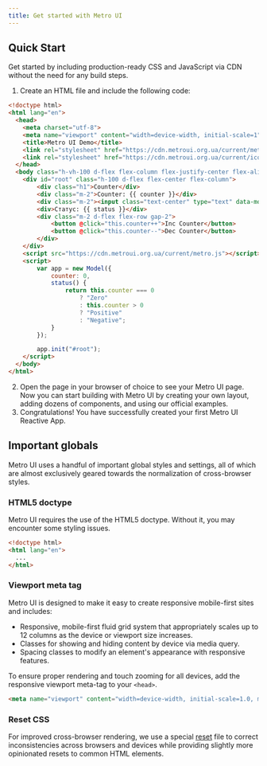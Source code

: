 ```yaml
---
title: Get started with Metro UI
---
```




<Leader content="Metro UI is a free, open source, html-first toolkit for developing websites with HTML, CSS, and JS!"/>

## Quick Start

<CodePen user="olton" hash="QwWdORb" height="700"/>

Get started by including production-ready CSS and JavaScript via CDN without the need for any build steps.

1. Create an HTML file and include the following code:

```html title="index.html" {1, 5, 7, 8, 13}
<!doctype html>
<html lang="en">
  <head>
    <meta charset="utf-8">
    <meta name="viewport" content="width=device-width, initial-scale=1">
    <title>Metro UI Demo</title>
    <link rel="stylesheet" href="https://cdn.metroui.org.ua/current/metro.css">
    <link rel="stylesheet" href="https://cdn.metroui.org.ua/current/icons.css">
  </head>
  <body class="h-vh-100 d-flex flex-column flex-justify-center flex-align-center">
    <div id="root" class="h-100 d-flex flex-center flex-column">
        <div class="h1">Counter</div>
        <div class="m-2">Counter: {{ counter }}</div>
        <div class="m-2"><input class="text-center" type="text" data-model="counter"></div>
        <div>Статус: {{ status }}</div>
        <div class="m-2 d-flex flex-row gap-2">
            <button @click="this.counter++">Inc Counter</button>
            <button @click="this.counter--">Dec Counter</button>
        </div>
    </div>
    <script src="https://cdn.metroui.org.ua/current/metro.js"></script>
    <script>
        var app = new Model({
            counter: 0,
            status() {
                return this.counter === 0
                    ? "Zero"
                    : this.counter > 0
                    ? "Positive"
                    : "Negative";
            }
        });

        app.init("#root");
    </script>
  </body>
</html>
```

2. Open the page in your browser of choice to see your Metro UI page. Now you can start building with Metro UI by creating your own layout, adding dozens of components, and using our official examples.
3. Congratulations! You have successfully created your first Metro UI Reactive App.

## Important globals

Metro UI uses a handful of important global styles and settings, all of which are almost exclusively geared towards the normalization of cross-browser styles.

### HTML5 doctype

Metro UI requires the use of the HTML5 doctype. Without it, you may encounter some styling issues.

```html
<!doctype html>
<html lang="en">
  ...
</html>
```

### Viewport meta tag

Metro UI is designed to make it easy to create responsive mobile-first sites and includes: 

+ Responsive, mobile-first fluid grid system that appropriately scales up to 12 columns as the device or viewport size increases.
+ Classes for showing and hiding content by device via media query.
+ Spacing classes to modify an element's appearance with responsive features.

To ensure proper rendering and touch zooming for all devices, add the responsive viewport meta-tag to your `<head>`.

```html
<meta name="viewport" content="width=device-width, initial-scale=1.0, maximum-scale=1.0, user-scalable=no">
```

### Reset CSS
For improved cross-browser rendering, we use a special [reset](https://github.com/olton/metroui/blob/master/source/reset/reset.less) file to correct inconsistencies across browsers and devices while providing slightly more opinionated resets to common HTML elements.